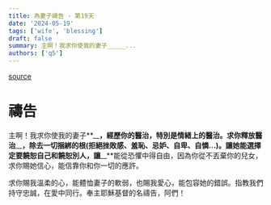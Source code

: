 ```yaml
---
title: 為妻子禱告 - 第19天
date: '2024-05-19'
tags: ['wife', 'blessing']
draft: false
summary: 主啊！我求你使我的妻子_____...
authors: ['q5']
---
```


[source](https://q5help.me/faith/Prayforwife31Days.jsp)

# 禱告

主啊！我求你使我的妻子**\_\_**，經歷你的醫治，特別是情緒上的醫治。求你釋放醫治**\_\_**，除去一切捆綁的根(拒絕挫敗感、羞恥、忌妒、自卑、自憐...)。讓她能選擇定要饒恕自己和饒恕別人，讓**\_\_**能從恐懼中得自由，因為你從不丟棄你的兒女，求你賜她信心，能信靠你和你一切的應許。

求你賜我溫柔的心，能體恤妻子的軟弱，也賜我愛心，能包容她的錯誤。指教我們持守忠誠，在愛中同行。奉主耶穌基督的名禱告，阿們！
